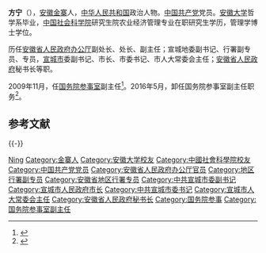 '''方宁'''（{{bd|1955年|7月||catIdx=F方}}），[[安徽|安徽]][[金寨|金寨]]人，[[中华人民共和国|中华人民共和国]]政治人物。[[中国共产党|中国共产党]]党员。[[安徽大学|安徽大学]]哲学系毕业，[[中国社会科学院|中国社会科学院]]研究生院农业经济管理专业在职研究生学历，管理学博士学位。

历任[[安徽省人民政府办公厅|安徽省人民政府办公厅]]副处长、处长、副主任；宣城地委副书记、行署副专员、专员，[[宣城市|宣城市]]委副书记、市长、市委书记、市人大常委会主任；[[安徽省人民政府|安徽省人民政府]]秘书长等职。

2009年11月，任[[国务院参事室|国务院参事室]]副主任<ref>{{cite web|accessdate=2013-05-01|url=http://www.counsellor.gov.cn/Item/5109.aspx|title=副主任：方宁|publisher=[[国务院参事室|国务院参事室]]|deadurl=yes|archiveurl=https://web.archive.org/web/20130422012656/http://www.counsellor.gov.cn/Item/5109.aspx|archivedate=2013-04-22}}</ref>。2016年5月，卸任国务院参事室副主任职务<ref>{{cite web|title=国务院参事室人事调整：王红、赵冰出任副主任|url=http://www.thepaper.cn/newsDetail_forward_1476242|publisher=澎湃新闻|accessdate=2016-06-05|archive-date=2016-08-04|archive-url=https://web.archive.org/web/20160804063338/http://www.thepaper.cn/newsDetail_forward_1476242|dead-url=no}}</ref>。

== 参考文献 ==
{{reflist}}

{{-}}
{{start box}}
{{s-gov|prc}}
{{s-before|[[张俊_(安徽)|张 俊]]}}
{{s-title|[[安徽省人民政府|安徽省人民政府]]秘书长|2008年2月－2009年11月}}
{{s-after|[[梁卫国|梁卫国]]}}
{{s-before|首任}}
{{s-title|[[宣城市人民政府|宣城市人民政府]]市长|2001年1月－2003年10月}}
{{s-after|[[高登榜|高登榜]]}}
{{s-before|[[徐炎|徐炎]]}}
{{s-title|[[宣城地区行政公署|宣城地区行政公署]]专员|2000年12月－2001年1月}}
{{s-after|撤地设市}}
{{s-ppo|cpc}}
{{s-before|[[张学平|张学平]]}}
{{s-title|[[中国共产党宣城市委员会|中国共产党宣城市委员会]]书记|2006年9月－2008年2月}}
{{s-after|[[高登榜|高登榜]]}}
{{end box}}

{{国务院参事}}

{{Authority control}}
{{DEFAULTSORT:Fang方}}
[[Category:方姓|Ning]]
[[Category:金寨人|Category:金寨人]]
[[Category:安徽大学校友|Category:安徽大学校友]]
[[Category:中國社會科學院校友|Category:中國社會科學院校友]]
[[Category:中国共产党党员|Category:中国共产党党员]]
[[Category:安徽省人民政府办公厅官员|Category:安徽省人民政府办公厅官员]]
[[Category:地区行署副专员|Category:地区行署副专员]]
[[Category:安徽省地区行署专员|Category:安徽省地区行署专员]]
[[Category:中共宣城市委副书记|Category:中共宣城市委副书记]]
[[Category:宣城市人民政府市长|Category:宣城市人民政府市长]]
[[Category:中共宣城市委书记|Category:中共宣城市委书记]]
[[Category:宣城市人大常委会主任|Category:宣城市人大常委会主任]]
[[Category:安徽省人民政府秘书长|Category:安徽省人民政府秘书长]]
[[Category:国务院参事|Category:国务院参事]]
[[Category:国务院参事室副主任|Category:国务院参事室副主任]]
